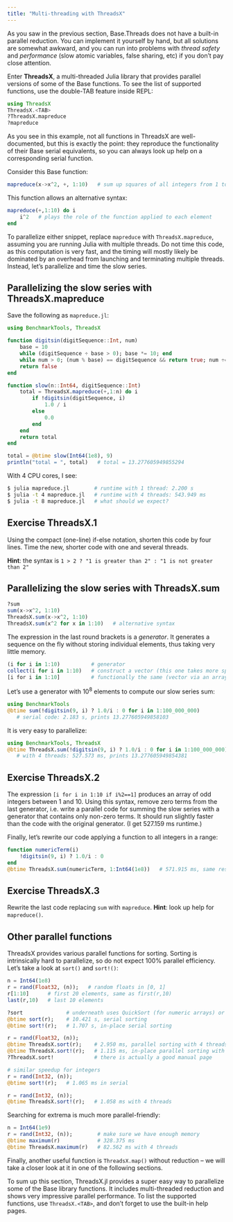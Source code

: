 ```yaml
---
title: "Multi-threading with ThreadsX"
---
```


<!-- {{<note>}} -->
<!-- Note: the times cited in this chapter were measured on Apple's M1 Pro processor, not on the training cluster. -->
<!-- {{</note>}} -->

As you saw in the previous section, Base.Threads does not have a built-in parallel reduction. You can implement it
yourself by hand, but all solutions are somewhat awkward, and you can run into problems with *thread safety* and
*performance* (slow atomic variables, false sharing, etc) if you don't pay close attention.

Enter **ThreadsX**, a multi-threaded Julia library that provides parallel versions of some of the Base
functions. To see the list of supported functions, use the double-TAB feature inside REPL:

```jl
using ThreadsX
ThreadsX.<TAB>
?ThreadsX.mapreduce
?mapreduce
```

As you see in this example, not all functions in ThreadsX are well-documented, but this is exactly the point: they
reproduce the functionality of their Base serial equivalents, so you can always look up help on a corresponding serial
function.

Consider this Base function:

```jl
mapreduce(x->x^2, +, 1:10)   # sum up squares of all integers from 1 to 10
```

This function allows an alternative syntax:

```jl
mapreduce(+,1:10) do i
    i^2   # plays the role of the function applied to each element
end
```

To parallelize either snippet, replace `mapreduce` with `ThreadsX.mapreduce`, assuming you are running Julia with
multiple threads. Do not time this code, as this computation is very fast, and the timing will mostly likely be
dominated by an overhead from launching and terminating multiple threads. Instead, let's parallelize and time the slow
series.

## Parallelizing the slow series with ThreadsX.mapreduce

Save the following as `mapreduce.jl`:

```jl
using BenchmarkTools, ThreadsX

function digitsin(digitSequence::Int, num)
    base = 10
    while (digitSequence ÷ base > 0); base *= 10; end
    while num > 0; (num % base) == digitSequence && return true; num ÷= 10; end
    return false
end

function slow(n::Int64, digitSequence::Int)
    total = ThreadsX.mapreduce(+,1:n) do i
		if !digitsin(digitSequence, i)
			1.0 / i
		else
			0.0
		end
    end
    return total
end

total = @btime slow(Int64(1e8), 9)
println("total = ", total)   # total = 13.277605949855294
```

With 4 CPU cores, I see:

```sh
$ julia mapreduce.jl        # runtime with 1 thread: 2.200 s
$ julia -t 4 mapreduce.jl   # runtime with 4 threads: 543.949 ms
$ julia -t 8 mapreduce.jl   # what should we expect?
```

::: {.callout-caution collapse="true"}
## Exercise ThreadsX.1
Using the compact (one-line) if-else notation, shorten this code by four lines. Time the new, shorter code
with one and several threads.

**Hint**: the syntax is `1 > 2 ? "1 is greater than 2" : "1 is not greater than 2"`
:::

## Parallelizing the slow series with ThreadsX.sum

```jl
?sum
sum(x->x^2, 1:10)
ThreadsX.sum(x->x^2, 1:10)
ThreadsX.sum(x^2 for x in 1:10)   # alternative syntax
```

The expression in the last round brackets is a *generator*. It generates a sequence on the fly without
storing individual elements, thus taking very little memory.

```jl
(i for i in 1:10)          # generator
collect(i for i in 1:10)   # construct a vector (this one takes more space) from it
[i for i in 1:10]          # functionally the same (vector via an array comprehension)
```

Let's use a generator with $10^8$ elements to compute our slow series sum:

```jl
using BenchmarkTools
@btime sum(!digitsin(9, i) ? 1.0/i : 0 for i in 1:100_000_000)
   # serial code: 2.183 s, prints 13.277605949858103
```

It is very easy to parallelize:

```jl
using BenchmarkTools, ThreadsX
@btime ThreadsX.sum(!digitsin(9, i) ? 1.0/i : 0 for i in 1:100_000_000)
   # with 4 threads: 527.573 ms, prints 13.277605949854381
```

::: {.callout-caution collapse="true"}
## Exercise ThreadsX.2
The expression `[i for i in 1:10 if i%2==1]` produces an array of odd integers between 1 and 10. Using this
syntax, remove zero terms from the last generator, i.e. write a parallel code for summing the slow series
with a generator that contains only non-zero terms. It should run slightly faster than the code with the
original generator. (I get 527.159 ms runtime.)
:::

<!-- ```jl -->
<!-- @btime ThreadsX.sum(1.0/i for i in 1:100_000_000 if !digitsin(9, i)) -->
<!-- ``` -->

Finally, let's rewrite our code applying a function to all integers in a range:

```jl
function numericTerm(i)
    !digitsin(9, i) ? 1.0/i : 0
end
@btime ThreadsX.sum(numericTerm, 1:Int64(1e8))   # 571.915 ms, same result
```

::: {.callout-caution collapse="true"}
## Exercise ThreadsX.3
Rewrite the last code replacing `sum` with `mapreduce`. **Hint**: look up help for `mapreduce()`.
:::

<!-- ```jl -->
<!-- @btime ThreadsX.mapreduce(numericTerm, +, 1:Int64(1e8))   # 531.850 ms, same result -->
<!-- ``` -->

## Other parallel functions

ThreadsX provides various parallel functions for sorting. Sorting is intrinsically hard to parallelize, so do not expect
100% parallel efficiency. Let's take a look at `sort()` and `sort!()`:

```jl
n = Int64(1e8)
r = rand(Float32, (n));   # random floats in [0, 1]
r[1:10]      # first 20 elements, same as first(r,10)
last(r,10)   # last 10 elements

?sort              # underneath uses QuickSort (for numeric arrays) or MergeSort
@btime sort(r);    # 10.421 s, serial sorting
@btime sort!(r);   # 1.707 s, in-place serial sorting

r = rand(Float32, (n));
@btime ThreadsX.sort(r);    # 2.950 ms, parallel sorting with 4 threads
@btime ThreadsX.sort!(r);   # 1.115 ms, in-place parallel sorting with 4 threads
?ThreadsX.sort!             # there is actually a good manual page

# similar speedup for integers
r = rand(Int32, (n));
@btime sort!(r);   # 1.065 ms in serial

r = rand(Int32, (n));
@btime ThreadsX.sort!(r);   # 1.058 ms with 4 threads
```

Searching for extrema is much more parallel-friendly:

```jl
n = Int64(1e9)
r = rand(Int32, (n));        # make sure we have enough memory
@btime maximum(r)            # 328.375 ms
@btime ThreadsX.maximum(r)   # 82.562 ms with 4 threads
```

Finally, another useful function is `ThreadsX.map()` without reduction -- we will take a closer look at it in one of the
following sections.

To sum up this section, ThreadsX.jl provides a super easy way to parallelize some of the Base library functions. It
includes multi-threaded reduction and shows very impressive parallel performance. To list the supported functions, use
`ThreadsX.<TAB>`, and don't forget to use the built-in help pages.
